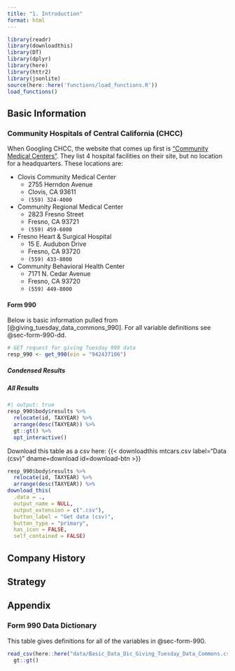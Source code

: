 ```yaml
---
title: "1. Introduction"
format: html
---
```


```r
library(readr)
library(downloadthis)
library(DT)
library(dplyr)
library(here)
library(httr2)
library(jsonlite)
source(here::here('functions/load_functions.R'))
load_functions()
```

## Basic Information

### Community Hospitals of Central California (CHCC)

When Googling CHCC, the website that comes up first is ["Community Medical Centers"](https://www.communitymedical.org/). They list 4 hospital facilities on their site, but no location for a headquarters. These locations are:

  - Clovis Community Medical Center
      - 2755 Herndon Avenue
      - Clovis, CA 93611
      - `(559) 324-4000`
  
  - Community Regional Medical Center
      - 2823 Fresno Street
      - Fresno, CA 93721
      - `(559) 459-6000`
  
  - Fresno Heart & Surgical Hospital
      - 15 E. Audubon Drive
      - Fresno, CA 93720
      - `(559) 433-8000`
  
  - Community Behavioral Health Center
      - 7171 N. Cedar Avenue
      - Fresno, CA 93720
      - `(559) 449-8000`
      
      
#### Form 990 {#sec-form-990}

Below is basic information pulled from [@giving_tuesday_data_commons_990]. For all variable definitions see @sec-form-990-dd.

```r
# GET request for giving Tuesday 990 data
resp_990 <- get_990(ein = "942437106")
```

##### Condensed Results


##### All Results

```r
#| output: true
resp_990$body$results %>% 
  relocate(id, TAXYEAR) %>% 
  arrange(desc(TAXYEAR)) %>% 
  gt::gt() %>% 
  opt_interactive()
```

Download this table as a csv here: {{< downloadthis mtcars.csv
label="Data (csv)" dname=download id=download-btn >}}
```r
resp_990$body$results %>% 
  relocate(id, TAXYEAR) %>% 
  arrange(desc(TAXYEAR)) %>% 
download_this(
  .data = .,
  output_name = NULL,
  output_extension = c(".csv"),
  button_label = "Get data (csv)",
  button_type = "primary",
  has_icon = FALSE,
  self_contained = FALSE)
```


## Company History




## Strategy


## Appendix

### Form 990 Data Dictionary {#sec-form-990-dd}

This table gives definitions for all of the variables in @sec-form-990.
```r
read_csv(here::here("data/Basic_Data_Dic_Giving_Tuesday_Data_Commons.csv")) %>% 
  gt::gt()
```